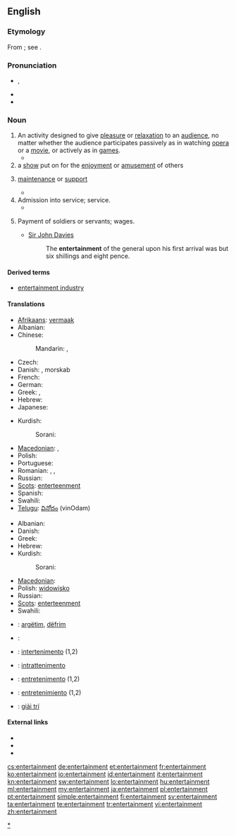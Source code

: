 ==English==
{{wikipedia}}

===Etymology===
From {{etyl|fro}} {{term|entretenement|lang=fro}}; see {{term|entertain}}.

===Pronunciation===
* {{IPA|/ɛn.tɝˈteɪn.mənt/}}, {{SAMPA|/en.t@"tEIn.m@nt/}}
* {{audio|en-us-entertainment.ogg|Audio (US)}}
* {{audio|en-us-entertainment1.ogg|Audio (US)}}

===Noun===
{{en-noun}}

# An activity designed to give [[pleasure]] or [[relaxation]] to an [[audience]], no matter whether the audience participates passively as in watching [[opera]] or a [[movie]], or actively as in [[game]]s.
#* {{quote-book|passage=The delinquents are generally the adventurous type, who have little use for reading and other non-active '''entertainment'''.|title=[[S:Roth v. United States/Dissent Douglas|Roth v. United States]]|author=William O. Douglas|year=1957}}
# a [[show]] put on for the [[enjoyment]] or [[amusement]] of others
# {{obsolete}} [[maintenance]] or [[support]]
#* {{quote-book|passage="This," said the matronly presence, ushering me into a low room on the right, "is where the Travellers sit by the fire, and cook what bits of suppers they buy with their fourpences."<p>"O! Then they have no '''Entertainment'''?" said I. For the inscription over the outer door was still running in my head, and I was mentally repeating, in a kind of tune, "Lodging, '''entertainment''', and fourpence each."|title=[[S:The Seven Poor Travellers|The Seven Poor Travellers]]|author=Charles Dickens|year=1854?<!--The year is estimated based on its appearance on Google books search.-->}}
# Admission into service; service.
#* {{quote-book|passage=He must think us some band of strangers i' the adversary's '''entertainment'''.|author=William Shakespeare|title=[[S:All's Well That Ends Well|All's Well That Ends Well]]|year=1601-1608}}
# {{obsolete}} Payment of soldiers or servants; wages.
#* [[w:Sir John Davies|Sir John Davies]]
#*: The '''entertainment''' of the general upon his first arrival was but six shillings and eight pence.

====Derived terms====
* [[entertainment industry]]

====Translations====
{{trans-top|activity designed to give pleasure or relaxation}}
* [[Afrikaans]]: [[vermaak]]
* Albanian: {{t+|sq|argëtim|m|xs=Albanian}}
* Chinese:
*: Mandarin: {{t|zh|娛樂|sc=Hani}}, {{t|zh|娱乐|tr=yúlè|sc=Hani}}
* Czech: {{t-|cs|zábava|f}}
* Danish: {{t|da|underholdning|c}}, morskab {{c}}
* French: {{t|fr|divertissement|m}}
* German: {{t|de|Unterhaltung|f}}
* Greek: {{t+|el|διασκέδαση|f|tr=diaskédasi}},  {{t|el|ψυχαγωγία|f|tr=psychagogía}}
* Hebrew: {{t|he|בדור|alt=בִּדּוּר|sc=Hebr}}
* Japanese: {{t|ja|娯楽|tr=ごらく, goraku|sc=Jpan}}
{{trans-mid}}
* Kurdish:
*: Sorani: {{t|ku|رابواردن|tr=rrabwardin|sc=ku-Arab}}
* [[Macedonian]]: {{t-|mk|забава|f|tr=zábava}},  {{t-|mk|разонода|f|tr=razónoda}}
* Polish: {{t+|pl|rozrywka|f}}
* Portuguese: {{t|pt|entretenimento|m}}
* Romanian: {{t|ro|divertisment|n}}, {{t|ro|distracție|f}}, {{t|ro|petrecere|f}}
* Russian: {{t|ru|развлечение|n|sc=Cyrl|tr=razvlečénije}}
* [[Scots]]: [[enterteenment]]
* Spanish: {{t|es|entretenimiento|m}}
* Swahili: {{t+|sw|burudani|xs=Swahili}}
* [[Telugu]]: [[వినోదం]] (vinOdam)
{{trans-bottom}}

{{trans-top|show for enjoyment}}
* Albanian: {{t+|sq|argëtim|m|xs=Albanian}}
* Danish: {{t|da|underholdning|c}}
* Greek: {{t|el|θέαμα|n|tr=théama}}
* Hebrew: {{t|he|מופע|tr=mofa|sc=Hebr}}
* Kurdish:
*: Sorani: {{t|ku|ئاهه‌نگ|tr=áheng|sc=ku-Arab}}
{{trans-mid}}
* [[Macedonian]]: {{t|mk|претстава|f|tr=prétstava}}
* Polish: [[widowisko]] {{n}}
* Russian: {{t|ru|развлечение|n|sc=Cyrl|tr=razvlečénije}}
* [[Scots]]: [[enterteenment]]
* Swahili: {{t+|sw|burudani|xs=Swahili}}
{{trans-bottom}}

{{checktrans-top}}
* {{ttbc|sq}}: [[argëtim]], [[dëfrim]]
* {{ttbc|ar}}: {{Arab|[[لهو]]}}
* {{ttbc|ia}}: [[intertenimento]] (1,2)
* {{ttbc|it}}: [[intrattenimento]] {{m}}

* {{ttbc|pt}}: [[entretenimento]] {{m}} (1,2)
* {{ttbc|es}}: [[entretenimiento]] {{m}} (1,2)
* {{ttbc|vi}}: [[giải trí]]
{{trans-bottom}}

====External links====
* {{R:Webster 1913}}
* {{R:Century 1911}}
* {{R:OneLook}}

[[Category:en:Entertainment|*]]

[[cs:entertainment]]
[[de:entertainment]]
[[et:entertainment]]
[[fr:entertainment]]
[[ko:entertainment]]
[[io:entertainment]]
[[id:entertainment]]
[[it:entertainment]]
[[kn:entertainment]]
[[sw:entertainment]]
[[lo:entertainment]]
[[hu:entertainment]]
[[ml:entertainment]]
[[my:entertainment]]
[[ja:entertainment]]
[[pl:entertainment]]
[[pt:entertainment]]
[[simple:entertainment]]
[[fi:entertainment]]
[[sv:entertainment]]
[[ta:entertainment]]
[[te:entertainment]]
[[tr:entertainment]]
[[vi:entertainment]]
[[zh:entertainment]]
